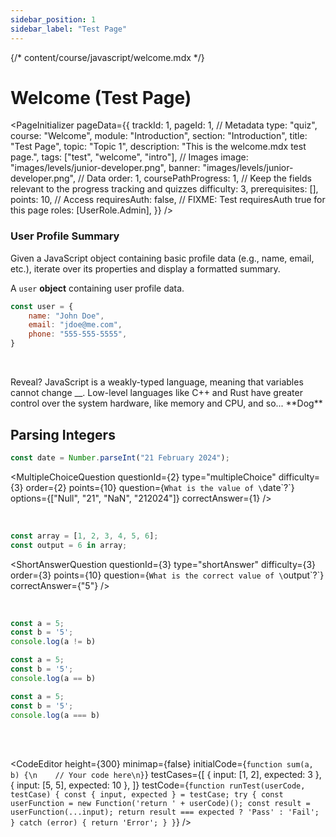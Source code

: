 ```yaml
---
sidebar_position: 1
sidebar_label: "Test Page"
---
```

{/* content/course/javascript/welcome.mdx */}


# Welcome (Test Page)

<PageInitializer
    pageData={{
        trackId: 1,
        pageId: 1,
        // Metadata
        type: "quiz",
        course: "Welcome",
        module: "Introduction",
        section: "Introduction",
        title: "Test Page",
        topic: "Topic 1",
        description: "This is the welcome.mdx test page.",
        tags: ["test", "welcome", "intro"],
        // Images
        image: "images/levels/junior-developer.png",
        banner: "images/levels/junior-developer.png",
        // Data
        order: 1,
        coursePathProgress: 1, // Keep the fields relevant to the progress tracking and quizzes
        difficulty: 3,
        prerequisites: [],
        points: 10,
        // Access
        requiresAuth: false, // FIXME: Test requiresAuth true for this page
        roles: [UserRole.Admin],
    }}
/>


### User Profile Summary

Given a JavaScript object containing basic profile data (e.g., name, email, etc.), iterate over its properties and display a formatted summary.

A `user` <Blue>**object**</Blue> containing user profile data.

```JavaScript
const user = {
    name: "John Doe",
    email: "jdoe@me.com",
    phone: "555-555-5555",
}
```

<TrueFalseQuestion
    questionId={1}
    order={1}
    difficulty={2}
    question="JavaScript is a strongly-typed language."
    correctAnswer={false}
    points={10}
/>
<br />

<Accordion1 title="Explanation">
    Reveal? JavaScript is a weakly-typed language, meaning that variables cannot
    change __. Low-level languages like C++ and Rust have greater control over
    the system hardware, like memory and CPU, and so... **Dog**
</Accordion1>

<br />

## Parsing Integers

```js
const date = Number.parseInt("21 February 2024");
```

<MultipleChoiceQuestion
    questionId={2}
    type="multipleChoice"
    difficulty={3}
    order={2}
    points={10}
    question={`What is the value of \`date\`?`}
    options={["Null", "21", "NaN", "212024"]}
    correctAnswer={1}
/>

<br />

```js
const array = [1, 2, 3, 4, 5, 6];
const output = 6 in array;
```

<ShortAnswerQuestion
  questionId={3}
  type="shortAnswer"
  difficulty={3}
  order={3}
  points={10}
  question={`What is the correct value of \`output\`?`}
  correctAnswer={"5"} 
/>

<br />


```js
const a = 5;
const b = '5';
console.log(a != b)
```
```js
const a = 5;
const b = '5';
console.log(a == b)
```
```js
const a = 5;
const b = '5';
console.log(a === b)
```

<CodeChoiceQuestion
questionId={4}
correctAnswer={2}
points={10}
question="Choose the correct block of code."
/>

<br />
<TestComponent />
<br />

<CodeEditor
    height={300}
    minimap={false}
    initialCode={`function sum(a, b) {\n    // Your code here\n}`}
    testCases={[
        { input: [1, 2], expected: 3 },
        { input: [5, 5], expected: 10 },
    ]}
    testCode={`function runTest(userCode, testCase) {
        const { input, expected } = testCase;
        try {
            const userFunction = new Function('return ' + userCode)();
            const result = userFunction(...input);
            return result === expected ? 'Pass' : 'Fail';
        } catch (error) {
            return 'Error';
        }
    }`}
/>
